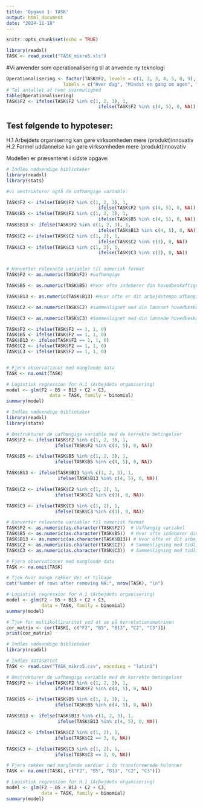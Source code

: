 ```yaml
---
title: 'Opgave 1: TASK'
output: html_document
date: "2024-11-18"
---
```


```r
knitr::opts_chunk$set(echo = TRUE)
```

```r
library(readxl)
TASK <- read_excel("TASK_mikro5.xls")
```

#Vi anvender  som operationalisering til at anvende ny teknologi

```r
Operationalisering <- factor(TASK$F2, levels = c(1, 2, 3, 4, 5, 8, 9), 
                     labels = c("Hver dag", "Mindst en gang om ugen", "1-3 gange om måneden", "Sjældere end en gang om måneden", "Aldrig", "Nægter at svare", "Ved ikke"))
# Tæl antallet af hver svarmulighed
table(Operationalisering)
TASK$F2 <- ifelse(TASK$F2 %in% c(1, 2, 3), 1,
                                  ifelse(TASK$F2 %in% c(4, 5), 0, NA))
```



## Test følgende to hypoteser:

H.1 Arbejdets organisering kan gøre virksomheden mere
(produkt)innovativ
H.2 Formel uddannelse kan gøre virksomheden mere
(produkt)innovativ

Modellen er præsenteret i sidste opgave:

```r
# Indlæs nødvendige biblioteker
library(readxl)
library(stats)

#vi omstrukturer også de uafhængige variable:

TASK$F2 <- ifelse(TASK$F2 %in% c(1, 2, 3), 1,
                                  ifelse(TASK$F2 %in% c(4, 5), 0, NA))
TASK$B5 <- ifelse(TASK$F2 %in% c(1, 2, 3), 1,
                                  ifelse(TASK$B5 %in% c(4, 5), 0, NA))
TASK$B13 <- ifelse(TASK$F2 %in% c(1, 2, 3), 1,
                                  ifelse(TASK$B13 %in% c(4, 5), 0, NA))
TASK$C2 <- ifelse(TASK$C2 %in% c(1, 2), 1,
                                  ifelse(TASK$C2 %in% c(3), 0, NA))
TASK$C3 <- ifelse(TASK$C3 %in% c(1, 2), 1,
                                  ifelse(TASK$C3 %in% c(3), 0, NA))


# Konverter relevante variabler til numerisk format
TASK$F2 <- as.numeric(TASK$F2) #uafhængige

TASK$B5 <- as.numeric(TASK$B5) #hvor ofte indebærer din hovedbeskæftigelse; komplekse opgaver

TASK$B13 <- as.numeric(TASK$B13) #Hvor ofte er dit arbejdstempo afhængigt af målbare produktionsmål eller præstationsmål?

TASK$C2 <- as.numeric(TASK$C2) #sammenlignet med din lønnnet hovedbeskæftigelse i 2016, indebærer din nuværende       hovedskæftigelse oftere eller sjældere; kompelse opgaver

TASK$C3 <- as.numeric(TASK$C3) #Sammenlignet med din lønnede hovedbeskæftigelse i 2016, indebærer din nuværende hovedbeskæftigelse oftere eller sjældnere: Korte, rutineprægede og gentagne arbejdsopgaver af en varighed på mindre end 10 minutter?

TASK$F2 <- ifelse(TASK$F2 == 1, 1, 0)
TASK$B5 <- ifelse(TASK$F2 == 1, 1, 0)
TASK$B13 <- ifelse(TASK$F2 == 1, 1, 0)
TASK$C2 <- ifelse(TASK$F2 == 1, 1, 0)
TASK$C3 <- ifelse(TASK$F2 == 1, 1, 0)


# Fjern observationer med manglende data
TASK <- na.omit(TASK)

# Logistisk regression for H.1 (Arbejdets organisering)
model <- glm(F2 ~ B5 + B13 + C2 + C3,
                data = TASK, family = binomial)
summary(model)

```


```r
# Indlæs nødvendige biblioteker
library(readxl)
library(stats)

# Omstrukturer de uafhængige variable med de korrekte betingelser
TASK$F2 <- ifelse(TASK$F2 %in% c(1, 2, 3), 1,
                  ifelse(TASK$F2 %in% c(4, 5), 0, NA))

TASK$B5 <- ifelse(TASK$B5 %in% c(1, 2, 3), 1,
                  ifelse(TASK$B5 %in% c(4, 5), 0, NA))

TASK$B13 <- ifelse(TASK$B13 %in% c(1, 2, 3), 1,
                   ifelse(TASK$B13 %in% c(4, 5), 0, NA))

TASK$C2 <- ifelse(TASK$C2 %in% c(1, 2), 1,
                  ifelse(TASK$C2 %in% c(3), 0, NA))

TASK$C3 <- ifelse(TASK$C3 %in% c(1, 2), 1,
                  ifelse(TASK$C3 %in% c(3), 0, NA))

# Konverter relevante variabler til numerisk format
TASK$F2 <- as.numeric(as.character(TASK$F2))  # Uafhængig variabel
TASK$B5 <- as.numeric(as.character(TASK$B5))  # Hvor ofte indebærer din hovedbeskæftigelse; komplekse opgaver
TASK$B13 <- as.numeric(as.character(TASK$B13)) # Hvor ofte er dit arbejdstempo afhængigt af målbare produktionsmål eller præstationsmål?
TASK$C2 <- as.numeric(as.character(TASK$C2))  # Sammenligning med tidligere beskæftigelse; komplekse opgaver
TASK$C3 <- as.numeric(as.character(TASK$C3))  # Sammenligning med tidligere beskæftigelse; korte rutineprægede opgaver

# Fjern observationer med manglende data
TASK <- na.omit(TASK)

# Tjek hvor mange rækker der er tilbage
cat("Number of rows after removing NA:", nrow(TASK), "\n")

# Logistisk regression for H.1 (Arbejdets organisering)
model <- glm(F2 ~ B5 + B13 + C2 + C3,
             data = TASK, family = binomial)
summary(model)

# Tjek for multikollinaritet ved at se på korrelationsmatrixen
cor_matrix <- cor(TASK[, c("F2", "B5", "B13", "C2", "C3")])
print(cor_matrix)

```


```r
# Indlæs nødvendige biblioteker
library(readxl)

# Indlæs datasættet
TASK <- read.csv("TASK_mikro5.csv", encoding = "latin1")

# Omstrukturer de uafhængige variable med de korrekte betingelser
TASK$F2 <- ifelse(TASK$F2 %in% c(1, 2, 3), 1,
                  ifelse(TASK$F2 %in% c(4, 5), 0, NA))

TASK$B5 <- ifelse(TASK$B5 %in% c(1, 2, 3), 1,
                  ifelse(TASK$B5 %in% c(4, 5), 0, NA))

TASK$B13 <- ifelse(TASK$B13 %in% c(1, 2, 3), 1,
                   ifelse(TASK$B13 %in% c(4, 5), 0, NA))

TASK$C2 <- ifelse(TASK$C2 %in% c(1, 2), 1,
                  ifelse(TASK$C2 == 3, 0, NA))

TASK$C3 <- ifelse(TASK$C3 %in% c(1, 2), 1,
                  ifelse(TASK$C3 == 3, 0, NA))

# Fjern rækker med manglende værdier i de transformerede kolonner
TASK <- na.omit(TASK[, c("F2", "B5", "B13", "C2", "C3")])

# Logistisk regression for H.1 (Arbejdets organisering)
model <- glm(F2 ~ B5 + B13 + C2 + C3,
             data = TASK, family = binomial)
summary(model)

```

